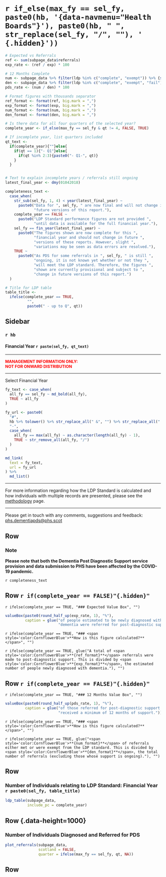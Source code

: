 `r if_else(max_fy == sel_fy, paste0(hb, '{data-navmenu="Health Boards"}'), paste0(hb, " ", str_replace(sel_fy, "/", ""), ' {.hidden}'))`
=================================================

```r

# Expected vs Referrals
ref <- sum(subpage_data$referrals)
exp_rate <- (ref / exp) * 100

# 12 Months Complete
num <- subpage_data %>% filter(ldp %in% c("complete", "exempt")) %>% {sum(.$referrals)}
den <- subpage_data %>% filter(ldp %in% c("complete", "exempt", "fail")) %>% {sum(.$referrals)}
pds_rate <- (num / den) * 100

# Format figures with thousands separator
ref_format <- format(ref, big.mark = ",")
exp_format <- format(exp, big.mark = ",")
num_format <- format(num, big.mark = ",")
den_format <- format(den, big.mark = ",")

# Is there data for all four quarters of the selected year?
complete_year <- if_else(max_fy == sel_fy & qt != 4, FALSE, TRUE)

# If incomplete year, list quarters included
qt_text <-
  if(complete_year){""}else{
    if(qt == 1){"- Q1"}else{
      if(qt %in% 2:3){paste0("- Q1-", qt)}
    }
  }


# Text to explain incomplete years / referrals still ongoing
latest_final_year <- dmy(01042018)

completeness_text <-
  case_when(
    str_sub(sel_fy, 1, 4) < year(latest_final_year) ~
      paste0("Data for ", sel_fy, " are now final and will not change in ",
             "future versions of this report."),
    complete_year == FALSE ~ 
      paste0("LDP Standard performance figures are not provided ",
             "until data is available for the full financial year."),
    sel_fy == fin_year(latest_final_year) ~ 
      paste0("The figures shown are now complete for this ",
             "financial year and should not change in future ",
             "versions of these reports. However, slight ",
             "variations may be seen as data errors are resolved."),
    TRUE ~ 
      paste0("As PDS for some referrals in ", sel_fy, " is still ",
             "ongoing, it is not known yet whether or not they ",
             "will meet the LDP standard. Therefore, the figures ",
             "shown are currently provisional and subject to ",
             "change in future versions of this report.")
  )

# Title for LDP table
table_title <-
  ifelse(complete_year == TRUE,
          "",
          paste0(" - up to Q", qt))

```

Sidebar {.sidebar}
-----------------------------------------------------------------------

### `r hb`
#### Financial Year `r paste(sel_fy, qt_text)`

***

<font size="2"> 
<span style="color:red"> 
**MANAGEMENT INFORMATION ONLY:** <br>
**NOT FOR ONWARD DISTRIBUTION**
</span> </font>

***

Select Financial Year

```r
fy_text <- case_when(
  all_fy == sel_fy ~ md_bold(all_fy),
  TRUE ~ all_fy
)

fy_url <- paste0(
  "#",
  hb %>% tolower() %>% str_replace_all(" &", "") %>% str_replace_all(" ", "-"),
  "-",
  case_when(
    all_fy == max(all_fy) ~ as.character(length(all_fy) - 1),
    TRUE ~ str_remove_all(all_fy, "/")
  )
)

md_link(
  text = fy_text,
  url = fy_url
) %>%
  md_list()
```

***

For more information regarding how the LDP Standard is calculated and how individuals with multiple records are presented, please see the [methodology](#methodology) page.

***

Please get in touch with any comments, suggestions and feedback: [phs.dementiapds@phs.scot](mailto:phs.dementiapds@phs.scot)


Row
----------------------------------------------------------------------

### **Note**

**Please note that both the Dementia Post Diagnostic Support service provision and data submission to PHS have been affected by the COVID-19 pandemic.**

`r completeness_text`


Row `r if(complete_year == FALSE)"{.hidden}"` 
----------------------------------------------------------------------

`r ifelse(complete_year == TRUE, "### Expected Value Box", "")`
```r
valueBox(paste0(round_half_up(exp_rate, 1), "%"), 
         caption = glue("of people estimated to be newly diagnosed with ",
                        "dementia were referred for post-diagnostic support."))
```

`r ifelse(complete_year == TRUE, "### <span style='color:CornflowerBlue'>**How is this figure calculated?**</span>", "")`

`r ifelse(complete_year == TRUE, glue("A total of <span style='color:CornflowerBlue'>**{ref_format}**</span> referrals were made to post-diagnostic support. This is divided by <span style='color:CornflowerBlue'>**{exp_format}**</span>, the estimated number of people newly diagnosed with dementia."), "")`

Row `r if(complete_year == FALSE)"{.hidden}"`
----------------------------------------------------------------------

`r ifelse(complete_year == TRUE, "### 12 Months Value Box", "")`
```r
valueBox(paste0(round_half_up(pds_rate, 1), "%"), 
         caption = glue("of those referred for post-diagnostic support ",
                        "received a minimum of 12 months of support."))
```

`r ifelse(complete_year == TRUE, "### <span style='color:CornflowerBlue'>**How is this figure calculated?**</span>", "")`

`r ifelse(complete_year == TRUE, glue("<span style='color:CornflowerBlue'>**{num_format}**</span> of referrals either met or were exempt from the LDP standard. This is divided by <span style='color:CornflowerBlue'>**{den_format}**</span>, the total number of referrals (excluding those whose support is ongoing)."), "")`


Row
----------------------------------------------------------------------

### **Number of Individuals relating to LDP Standard**: Financial Year `r paste0(sel_fy, table_title)`

```r

ldp_table(subpage_data,
          include_pc = complete_year)

```


Row {.data-height=1000}
----------------------------------------------------------------------

### **Number of Individuals Diagnosed and Referred for PDS** {data-width=800}

```r

plot_referrals(subpage_data, 
               scotland = FALSE,
               quarter = ifelse(max_fy == sel_fy, qt, NA))

```


Row
-----------------------------------------------------------------------
